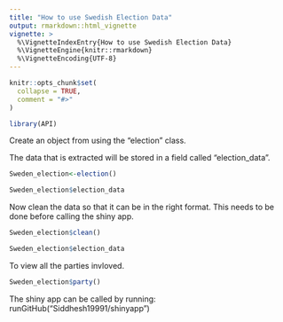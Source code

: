 ```yaml
---
title: "How to use Swedish Election Data"
output: rmarkdown::html_vignette
vignette: >
  %\VignetteIndexEntry{How to use Swedish Election Data}
  %\VignetteEngine{knitr::rmarkdown}
  %\VignetteEncoding{UTF-8}
---
```


```r
knitr::opts_chunk$set(
  collapse = TRUE,
  comment = "#>"
)
```

```r
library(API)
```

Create an object from using the "election" class.

The data that is extracted will be stored in a field called "election_data". 

```r
Sweden_election<-election()

Sweden_election$election_data
```

Now clean the data so that it can be in the right format. This needs to be done before calling the shiny app. 

```r
Sweden_election$clean()

Sweden_election$election_data
```

To view all the parties invloved.

```r
Sweden_election$party()
```

The shiny app can be called by running: runGitHub("Siddhesh19991/shinyapp")
